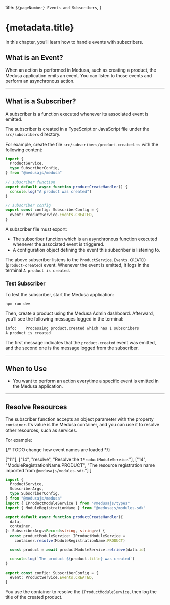   title: `${pageNumber} Events and Subscribers`,
}

# {metadata.title}

In this chapter, you’ll learn how to handle events with subscribers.

## What is an Event?

When an action is performed in Medusa, such as creating a product, the Medusa application emits an event. You can listen to those events and perform an asynchronous action.

---

## What is a Subscriber?

A subscriber is a function executed whenever its associated event is emitted.

The subscriber is created in a TypeScript or JavaScript file under the `src/subscribers` directory.

For example, create the file `src/subscribers/product-created.ts` with the following content:

```ts title="src/subscribers/product-created.ts"
import {
  ProductService,
  type SubscriberConfig,
} from "@medusajs/medusa"

// subscriber function
export default async function productCreateHandler() {
  console.log("A product was created")
}

// subscriber config
export const config: SubscriberConfig = {
  event: ProductService.Events.CREATED,
}
```

A subscriber file must export:

- The subscriber function which is an asynchronous function executed whenever the associated event is triggered.
- A configuration object defining the event this subscriber is listening to.

The above subscriber listens to the `ProductService.Events.CREATED` (`product-created`) event. Whenever the event is emitted, it logs in the terminal `A product is created`.

### Test Subscriber

To test the subscriber, start the Medusa application:

```bash npm2yarn
npm run dev
```

Then, create a product using the Medusa Admin dashboard. Afterward, you’ll see the following messages logged in the terminal:

```bash
info:    Processing product.created which has 1 subscribers
A product is created
```

The first message indicates that the `product.created` event was emitted, and the second one is the message logged from the subscriber.

---

## When to Use

<Note title="Use subscribers when" type="success">

- You want to perform an action everytime a specific event is emitted in the Medusa application.

</Note>

---

## Resolve Resources

The subscriber function accepts an object parameter with the property `container`. Its value is the Medusa container, and you can use it to resolve other resources, such as services.

For example:

{/* TODO change how event names are loaded */}

  ["11"],
  ["14", "resolve", "Resolve the `IProductModuleService`."],
  ["14", "ModuleRegistrationName.PRODUCT", "The resource registration name imported from `@medusajs/modules-sdk`."]
]

```ts title="src/subscribers/product-created.ts" highlights={highlights}
import {
  ProductService,
  SubscriberArgs,
  type SubscriberConfig,
} from "@medusajs/medusa"
import { IProductModuleService } from "@medusajs/types"
import { ModuleRegistrationName } from "@medusajs/modules-sdk"

export default async function productCreateHandler({
  data,
  container,
}: SubscriberArgs<Record<string, string>>) {
  const productModuleService: IProductModuleService =
    container.resolve(ModuleRegistrationName.PRODUCT)

  const product = await productModuleService.retrieve(data.id)

  console.log(`The product ${product.title} was created`)
}

export const config: SubscriberConfig = {
  event: ProductService.Events.CREATED,
}
```

You use the container to resolve the `IProductModuleService`, then log the title of the created product.
